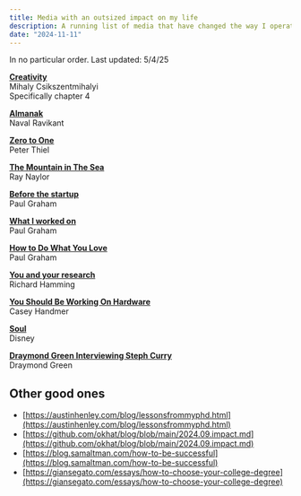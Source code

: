 ```yaml
---
title: Media with an outsized impact on my life
description: A running list of media that have changed the way I operate.
date: "2024-11-11"
---
```


In no particular order. Last updated: 5/4/25

[**Creativity**](https://www.amazon.com/Creativity-Flow-Psychology-Discovery-Invention/dp/0062283251)<br />
Mihaly Csikszentmihalyi<br />
Specifically chapter 4

[**Almanak**](https://www.navalmanack.com/)<br />
Naval Ravikant

[**Zero to One**](https://www.amazon.com/Zero-One-Notes-Startups-Future/dp/0804139296)<br />
Peter Thiel

[**The Mountain in The Sea**](https://www.goodreads.com/book/show/59808603-the-mountain-in-the-sea)<br />
Ray Naylor

[**Before the startup**](https://paulgraham.com/before.html)<br />
Paul Graham

[**What I worked on**](https://paulgraham.com/worked.html)<br />
Paul Graham

[**How to Do What You Love**](https://paulgraham.com/love.html)<br />
Paul Graham

[**You and your research**](https://www.cs.virginia.edu/~robins/YouAndYourResearch.html)<br />
Richard Hamming

[**You Should Be Working On Hardware**](https://caseyhandmer.wordpress.com/2023/08/25/you-should-be-working-on-hardware/)<br />
Casey Handmer

[**Soul**](<https://en.wikipedia.org/wiki/Soul_(2020_film)>)<br />
Disney

[**Draymond Green Interviewing Steph Curry**](https://www.youtube.com/watch?v=7f5vUyoKpow)<br />
Draymond Green

## Other good ones

- [https://austinhenley.com/blog/lessonsfrommyphd.html](https://austinhenley.com/blog/lessonsfrommyphd.html)
- [https://github.com/okhat/blog/blob/main/2024.09.impact.md](https://github.com/okhat/blog/blob/main/2024.09.impact.md)
- [https://blog.samaltman.com/how-to-be-successful](https://blog.samaltman.com/how-to-be-successful)
- [https://giansegato.com/essays/how-to-choose-your-college-degree](https://giansegato.com/essays/how-to-choose-your-college-degree)
